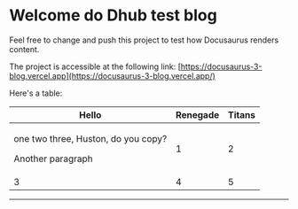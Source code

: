 # Welcome do Dhub test blog

Feel free to change and push this project to test how Docusaurus renders content.

The project is accessible at the following link: [https://docusaurus-3-blog.vercel.app](https://docusaurus-3-blog.vercel.app/)

Here's a table:

| Hello | Renegade | Titans |
| --- | --- | --- |
| <p>one two three, Huston, do you copy?</p><p>Another paragraph</p> | 1 | 2 |
| 3 | 4 | 5 |

---

